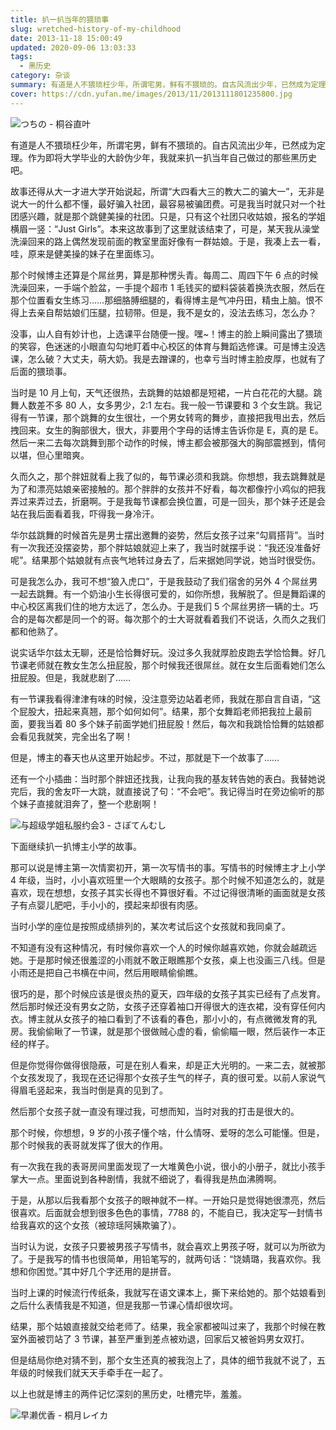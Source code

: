 ```yaml
---
title: 扒一扒当年的猥琐事
slug: wretched-history-of-my-childhood
date: 2013-11-18 15:00:49
updated: 2020-09-06 13:03:33
tags:
  - 黑历史
category: 杂谈
summary: 有道是人不猥琐枉少年，所谓宅男，鲜有不猥琐的。自古风流出少年，已然成为定理。作为即将大学毕业的大龄伪少年，我就来扒一扒当年自己做过的那些黑历史吧。
cover: https://cdn.yufan.me/images/2013/11/2013111801235800.jpg
---
```


![つちの - 桐谷直叶](https://cdn.yufan.me/images/2013/11/2013111801261300.jpg)

<MusicPlayer netease={29822085} />

有道是人不猥琐枉少年，所谓宅男，鲜有不猥琐的。自古风流出少年，已然成为定理。作为即将大学毕业的大龄伪少年，我就来扒一扒当年自己做过的那些黑历史吧。

故事还得从大一才进大学开始说起，所谓“大四看大三的教大二的骗大一”，无非是说大一的什么都不懂，最好骗入社团，最容易被骗团费。可是我当时就只对一个社团感兴趣，就是那个跳健美操的社团。只是，只有这个社团只收姑娘，报名的学姐横眉一竖：“Just Girls”。本来这故事到了这里就该结束了，可是，某天我从澡堂洗澡回来的路上偶然发现前面的教室里面好像有一群姑娘。于是，我凑上去一看，哇，原来是健美操的妹子在里面练习。

那个时候博主还算是个屌丝男，算是那种愣头青。每周二、周四下午 6 点的时候洗澡回来，一手端个脸盆，一手提个超市 1 毛钱买的塑料袋装着换洗衣服，然后在那个位置看女生练习……那细胳膊细腿的，看得博主是气冲丹田，精虫上脑。恨不得上去亲自帮姑娘们压腿，拉韧带。但是，我不是女的，没法去练习，怎么办？

没事，山人自有妙计也，上选课平台随便一搜。嘿~！博主的脸上瞬间露出了猥琐的笑容，色迷迷的小眼直勾勾地盯着中心校区的体育与舞蹈选修课。可是博主没选课，怎么破？大丈夫，萌大奶。我是去蹭课的，也幸亏当时博主脸皮厚，也就有了后面的猥琐事。

当时是 10 月上旬，天气还很热，去跳舞的姑娘都是短裙，一片白花花的大腿。跳舞人数差不多 80 人，女多男少，2:1 左右。我一般一节课要和 3 个女生跳。我记得有一节课，那个跳舞的女生很壮，一个男女转弯的舞步，直接把我甩出去，然后拽回来。女生的胸部很大，很大，非要用个字母的话博主告诉你是 E，真的是 E。然后一来二去每次跳舞到那个动作的时候，博主都会被那强大的胸部震撼到，情何以堪，但心里暗爽。

久而久之，那个胖妞就看上我了似的，每节课必须和我跳。你想想，我去跳舞就是为了和漂亮姑娘亲密接触的。那个胖胖的女孩并不好看，每次都像拧小鸡似的把我弄过来弄过去，折磨啊。于是我每节课都会换位置，可是一回头，那个妹子还是会站在我后面看着我，吓得我一身冷汗。

华尔兹跳舞的时候首先是男士摆出邀舞的姿势，然后女孩子过来“勾肩搭背”。当时有一次我还没摆姿势，那个胖姑娘就迎上来了，我当时就摆手说：“我还没准备好呢”。结果那个姑娘就有点丧气地转过身去了，后来据她同学说，她当时很受伤。

可是我怎么办，我可不想“狼入虎口”，于是我鼓动了我们宿舍的另外 4 个屌丝男一起去跳舞。有一个奶油小生长得很可爱的，如你所想，我解脱了。但是舞蹈课的中心校区离我们住的地方太远了，怎么办。于是我们 5 个屌丝男挤一辆的士。巧合的是每次都是同一个的哥。每次那个的士大哥就看着我们不说话，久而久之我们都和他熟了。

说实话华尔兹太无聊，还是恰恰舞好玩。没过多久我就厚脸皮跑去学恰恰舞。好几节课老师就在教女生怎么扭屁股，那个时候我还很屌丝。就在女生后面看她们怎么扭屁股。但是，我就悲剧了……

有一节课我看得津津有味的时候，没注意旁边站着老师，我就在那自言自语，“这个屁股大，扭起来真翘，那个如何如何”。结果，那个女舞蹈老师把我拉上最前面，要我当着 80 多个妹子前面学她们扭屁股！然后，每次和我跳恰恰舞的姑娘都会看见我就笑，完全出名了啊！

但是，博主的春天也从这里开始起步。不过，那就是下一个故事了……

还有一个小插曲：当时那个胖妞还找我，让我向我的基友转告她的表白。我替她说完后，我的舍友吓一大跳，就直接说了句：“不会吧”。我记得当时在旁边偷听的那个妹子直接就泪奔了，整一个悲剧啊！

![与超级学姐私服约会3 - さぼてんむし](https://cdn.yufan.me/images/2013/11/2013111801282600.jpg)

下面继续扒一扒博主小学的故事。

那可以说是博主第一次情窦初开，第一次写情书的事。写情书的时候博主才上小学 4 年级，当时，小小喜欢班里一个大眼睛的女孩子。那个时候不知道怎么的，就是喜欢，现在想想，女孩子其实长得也不算很好看。不过记得很清晰的画面就是女孩子有点婴儿肥吧，手小小的，摸起来却很有肉感。

当时小学的座位是按照成绩排列的，某次考试后这个女孩就和我同桌了。

不知道有没有这种情况，有时候你喜欢一个人的时候你越喜欢她，你就会越疏远她。于是那时候还很羞涩的小雨就不敢正眼瞧那个女孩，桌上也没画三八线。但是小雨还是把自己书横在中间，然后用眼睛偷偷瞧。

很巧的是，那个时候应该是很炎热的夏天，四年级的女孩子其实已经有了点发育。然后那时候还没有男女之防，女孩子还穿着袖口开得很大的连衣裙，没有穿任何内衣。博主就从女孩子的袖口看到了不该看的春色，那小小的，有点微微发育的乳房。我偷偷瞅了一节课，就是那个很做贼心虚的看，偷偷瞄一眼，然后装作一本正经的样子。

但是你觉得你做得很隐蔽，可是在别人看来，却是正大光明的。一来二去，就被那个女孩发现了，我现在还记得那个女孩子生气的样子，真的很可爱。以前人家说气得眉毛竖起来，我当时倒是真的见到了。

然后那个女孩子就一直没有理过我，可想而知，当时对我的打击是很大的。

那个时候，你想想，9 岁的小孩子懂个啥，什么情呀、爱呀的怎么可能懂。但是，那个时候我的表哥就发挥了很大的作用。

有一次我在我的表哥房间里面发现了一大堆黄色小说，很小的小册子，就比小孩手掌大一点。里面说到各种剧情，我就不细说了，看得我是热血沸腾啊。

于是，从那以后我看那个女孩子的眼神就不一样。一开始只是觉得她很漂亮，然后很喜欢。后面就会想到很多色色的事情，7788 的，不能自已，我决定写一封情书给我喜欢的这个女孩（被琼瑶阿姨欺骗了）。

当时认为说，女孩子只要被男孩子写情书，就会喜欢上男孩子呀，就可以为所欲为了。于是我写的情书也很简单，用铅笔写的，就两句话：“饶婧璐，我喜欢你。我想和你困觉。”其中好几个字还用的是拼音。

当时上课的时候流行传纸条，我就写在语文课本上，撕下来给她的。那个姑娘看到之后什么表情我是不知道，但是我那一节课心情却很坎坷。

结果，那个姑娘直接就交给老师了。结果，我全家都被叫过来了，我那个时候在教室外面被罚站了 3 节课，甚至严重到差点被劝退，回家后又被爸妈男女双打。

但是结局你绝对猜不到，那个女生还真的被我泡上了，具体的细节我就不说了，五年级的时候我们就天天手牵手在一起了。

以上也就是博主的两件记忆深刻的黑历史，吐槽完毕，羞羞。

![早濑优香 - 桐月レイカ](https://cdn.yufan.me/images/2013/11/2013111801302100.jpg)
